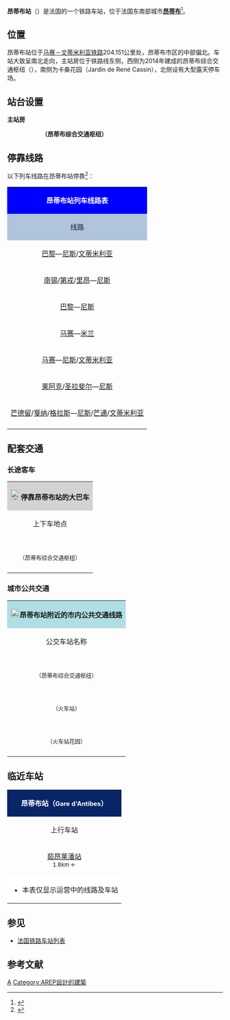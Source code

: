 {{Infobox station
|symbol_right={{SNCF logo}}
|name=昂蒂布
|native_name=Gare d'Antibes
|native_name_lang=fr
|image=Gare d'Antibes.JPG
|caption=昂蒂布站主站房
|borough={{FRA}}[[滨海阿尔卑斯省|滨海阿尔卑斯省]][[昂蒂布|昂蒂布]]
|address=Place Pierre-Semard,<br>06600 ANTIBES
|coordinates={{coord|43|35|09|N|7|07|11|E|display=inline,title|scale:10000}}
|code=757674
|elevation=10
|architect=
|owned= {{SNCF logo}}
|structure=地面单侧式车站
|opened=1863年4月10日
|closed=
|status=使用中
|operator= {{SNCF logo}}
|lines=[[马赛－文蒂米利亚铁路|马赛－文蒂米利亚铁路]]
|platforms=2
|tracks=3
|type=客运车站
|services=[[TGV|TGV]]<br>[[Ouigo|Ouigo]]<br>[[Thello|Thello]]<br>[[法国大区列车|TER]]
|passengers=1,622,742人次
|pass_year=2016年<ref>{{Cite web|url=https://ressources.data.sncf.com/explore/dataset/frequentation-gares/table/?sort=voyageurs_2014&q=antibes|title=Fréquentation en gares|accessdate=2018-12-27|author=SNCF|date=|language=fr|publisher=SNCF Open Data|archive-date=2018-12-28|archive-url=https://web.archive.org/web/20181228035147/https://ressources.data.sncf.com/explore/dataset/frequentation-gares/table/?sort=voyageurs_2014&q=antibes|dead-url=no}}</ref>
|pass_rank=a级
|other_services_collapsible=yes
|other_services={{Infobox|child=yes
|label1={{link-fr|昂蒂布城市公共交通|Envibus|Envibus}}
|data1=<span style="color:#000000; background-color:#FFE700; padding-left:0.6em; padding-right:0.6em;">'''1'''</span> <span style="color:#FFFFFF; background-color:#EF3F30; padding-left:0.6em; padding-right:0.6em;">'''2'''</span> <span style="color:#FFFFFF; background-color:#00A550; padding-left:0.6em; padding-right:0.6em;">'''6'''</span> <span style="color:#FFFFFF; background-color:#F29A79; padding-left:0.6em; padding-right:0.6em;">'''7'''</span> <span style="color:#FFFFFF; background-color:#955C23; padding-left:0.6em; padding-right:0.6em;">'''8'''</span> <span style="color:#FFFFFF; background-color:#006774; padding-left:0.6em; padding-right:0.6em;">'''9'''</span> <span style="color:#FFFFFF; background-color:#97BF0D; padding-left:0.4em; padding-right:0.4em;">'''10'''</span> <span style="color:#FFFFFF; background-color:#41281B; padding-left:0.4em; padding-right:0.4em;">'''12'''</span> <span style="color:#FFFFFF; background-color:#931D52; padding-left:0.4em; padding-right:0.4em;">'''14'''</span> <span style="color:#FFFFFF; background-color:#A40E18; padding-left:0.4em; padding-right:0.4em;">'''16'''</span> <span style="color:#FFFFFF; background-color:#0081C7; padding-left:0.4em; padding-right:0.4em;">'''23'''</span> <span style="color:#FFFFFF; background-color:#84D0F0; padding-left:0.4em; padding-right:0.4em;">'''30'''</span> <span style="color:#FFFFFF; background-color:#84D0F0; padding-left:0.4em; padding-right:0.4em;">'''31'''</span> <span style="color:#FFFFFF; background-color:#E2007A; padding-left:0.2em; padding-right:0.2em;">'''100'''</span>
|label2={{link-fr|滨海阿尔卑斯省城际客运|Lignes d'Azur|Lignes d'Azur}}
|data2=<span style="color:#FFFFFF; background-color:#867F7C; padding-left:0.2em; padding-right:0.2em;">'''200'''</span> <span style="color:#FFFFFF; background-color:#EE1D23; padding-left:0.2em; padding-right:0.2em;">'''250'''</span>
|label3=
|data3=
|label4=
|data4=
|label5=
|data5=
|label6=
|data6=
|label7=
|data7=
|label8=
|data8=
|label9=
|data9=
|label10=
|data10=
|label11=
|data11=
}}
}}
'''昂蒂布站'''（{{lang-fr|Gare d'Antibes}}）是法国的一个铁路车站，位于法国东南部城市'''[[昂蒂布|昂蒂布]]'''<ref>{{Cite web|url=http://www.ter.sncf.com/paca/gares/87757674/Antibes/pratique|title=Gare Antibes|accessdate=2016-08-21|author=TER PACA|date=|language=法语|publisher=SNCF|archive-date=2016-08-22|archive-url=https://web.archive.org/web/20160822023620/http://www.ter.sncf.com/paca/gares/87757674/Antibes/pratique|dead-url=no}}</ref>。

==位置==

昂蒂布站位于[[马赛－文蒂米利亚铁路|马赛－文蒂米利亚铁路]]204.151公里处，昂蒂布市区的中部偏北。车站大致呈南北走向，主站房位于铁路线东侧，西侧为2014年建成的昂蒂布综合交通枢纽（{{lang-fr|Pôle Échanges Antibes}}），南侧为卡桑花园（Jardin de René Cassin），北侧设有大型露天停车场。

==站台设置==
{{RailStStart|东}}
'''主站房'''
{{RailStPlatform|侧d||1T||}}
{{RailStLine|A||}}
{{RailStLine|1||}}
{{RailStPlatform|岛| |||}}
{{RailStLine|2|| ||| ||}}
{{RailStEnd|西}}
::::::::'''（昂蒂布综合交通枢纽）'''

== 停靠线路 ==

{{动态列表|最后更新时间：2016年8月21日。本章节内容仅供参考，不排除因施工或罢工而引发的临时性变更。欢迎修正和补充}}

以下列车线路在昂蒂布站停靠<ref>{{Cite web|url=http://www.sncf.com/fr/gare/horaires/antibes|title=Antibes|accessdate=2016-08-21|author=SNCF|date=|language=法语|publisher=SNCF|deadurl=yes|archiveurl=https://web.archive.org/web/20160812210236/http://www.sncf.com/fr/gare/horaires/antibes|archivedate=2016年8月12日|df=}}</ref>：

{| class="wikitable mw-collapsible" 
|colspan="5" style="background:#0000FF" align="center" |{{SNCF logo}} <span style="color:#FFFFFF">'''昂蒂布站列车线路表'''</span>
|-
!style="background:#B0C4DE"| 线路
!style="background:#B0C4DE"|车种
!style="background:#B0C4DE"|上一站
!style="background:#B0C4DE"|下一站
!style="background:#B0C4DE"|大致运行频率{{noteTag|name=noteA}}
|-
|[[巴黎-里昂火车站|巴黎]]—[[尼斯城站|尼斯]]/[[文蒂米利亚站|文蒂米利亚]]
|rowspan="2" align="center" |'''[[TGV|TGV]]'''
|[[戛纳站|戛纳]]
|[[尼斯城站|尼斯]]
|每天5趟左右
|-
|[[南锡城站|南锡]]/[[第戎城站|第戎]]/[[里昂帕尔迪厄站|里昂]]—[[尼斯城站|尼斯]]
|[[戛纳站|戛纳]]
|[[尼斯城站|尼斯]]
|每天3趟左右
|-
|[[巴黎-里昂火车站|巴黎]]—[[尼斯城站|尼斯]]
|rowspan="1" align="center" |'''[[Ouigo|Ouigo]]'''
|[[戛纳站|戛纳]]
|[[尼斯城站|尼斯]]
|每天1趟
|-
|[[马赛圣夏勒站|马赛]]—[[米兰中央车站|米兰]]
|align="center"|'''[[Thello|Thello]]'''
|[[戛纳站|戛纳]]
|[[尼斯城站|尼斯]]
|每天1趟
|-
|[[马赛圣夏勒站|马赛]]—[[尼斯城站|尼斯]]/[[文蒂米利亚站|文蒂米利亚]]
| rowspan="3" align="center" |'''[[法国大区列车|TER]]'''
|[[戛纳站|戛纳]]
|[[尼斯城站|尼斯]]
|每天8趟左右
|-
|[[莱阿克-德拉吉尼昂站|莱阿克]]/[[圣拉斐尔-瓦勒斯屈尔站|圣拉斐尔]]—[[尼斯城站|尼斯]]
|[[茹昂莱潘站|茹昂莱潘]]
|[[滨海卡涅站|滨海卡涅]]
|每天10趟左右
|-
|[[芒德留站|芒德留]]/[[戛纳博卡站|戛纳]]/[[格拉斯站|格拉斯]]—[[尼斯城站|尼斯]]/[[芒通站|芒通]]/[[文蒂米利亚站|文蒂米利亚]]
|[[茹昂莱潘站|茹昂莱潘]]
|[[比奥站|比奥]]/[[滨海卡涅站|滨海卡涅]]
|每天25趟左右
|-
|colspan="5" style="background:#FFFFFF"|{{noteFoot|1=
{{noteTag|name=noteA|1=在本栏中，往返1次为"1趟"；除特别标明外，其数据仅工作日有效，周末及节假日列车数量可能会减少}}
}}
|}

==配套交通==
===长途客车===

{| class="wikitable mw-collapsible" 
|colspan="3" align="center" style="background:#D3D3D3" |[[File:BSicon_BUS.svg|24x24px]]'''停靠昂蒂布站的大巴车'''
|-
!align="center" |上下车地点
!align="center" |运营单位
!align="center" |主要目的地{{noteTag|name=noteA}}
|-
|rowspan="2" align="center"|'''{{lang|fr|Pôle Échanges Antibes}}'''<br><span style="font-size:small">（昂蒂布综合交通枢纽）</span>
|align="center" |{{link-fr|尼斯城市公共交通|Lignes d'Azur}}<br><span style="background:#FFFFFF"><span style="color:#E69C37">'''L'''</span></span><span style="background:#FFFFFF"><span style="color:#f0bd41">'''I'''</span></span><span style="background:#FFFFFF"><span style="color:#E69C37">'''GNE<br>D'''<span style="background:#FFFFFF"><font color=#f0bd41>'''<nowiki>'</nowiki>'''</span></span><span style="background:#FFFFFF"><span style="color:#E69C37">'''AZUR'''</span></span>
|
<span style="color:#FFFFFF; background-color:#867F7C; padding-left:0.2em; padding-right:0.2em;">'''200'''</span> [[戛纳|戛纳]]{{.w}}[[勒卡内|勒卡内]]{{.w}}[[卢贝新城|卢贝新城]]{{.w}}[[尼斯蓝色海岸机场|尼斯机场]]<br>
<span style="color:#FFFFFF; background-color:#EE1D23; padding-left:0.2em; padding-right:0.2em;">'''250'''</span> [[瓦洛里_(滨海阿尔卑斯省)|瓦洛里]]{{.w}}[[比奥|比奥]]{{.w}}[[尼斯蓝色海岸机场|尼斯机场]]{{.w}}[[尼斯|尼斯]]
|-
|align="center" |[[SNCF|SNCF]]
|''当铁路线施工或罢工时，SNCF可能会提供途径该线路沿途站点的大巴车''{{noteTag|name=noteB}}
|-
|colspan="3" style="background:#FFFFFF"|{{noteFoot|1=
{{noteTag|name=noteA|1=本栏不包括可以联程中转前往的目的地}}
{{noteTag|name=noteB|1=其车票可与SNCF的同线路车票通用}}
}}
|}

===城市公共交通===

{| class="wikitable mw-collapsible" 
|colspan="3" align="center" style="background:#AFDFE4"|[[File:Bus-logo.svg|21x21px]]'''昂蒂布站附近的市内公共交通线路'''
|-
!align="center" |公交车站名称
!align="center" |位置
!align="center" |停靠线路{{noteTag|name=noteA}}<ref>{{Cite web|url=http://www.envibus.fr/uploads/tx_dklikliensfichiers/Plan_general_web_03.pdf|title=Plan du réseau de transport public de l'agglomération de Sophia Antipolis|accessdate=2016-08-21|author=Envibus（昂蒂布城市公共交通公司）|date=2016-04-05|language=法语|publisher=|archive-url=https://web.archive.org/web/20161213040805/http://www.envibus.fr/uploads/tx_dklikliensfichiers/Plan_general_web_03.pdf|archive-date=2016-12-13|dead-url=yes}}</ref>
|-
|align="center"|'''{{lang|fr|Pôle Échanges Antibes}}'''<br><span style="font-size:small">（昂蒂布综合交通枢纽）</span>
|align="center"|昂蒂布站<br>西侧
|
<span style="color:#000000; background-color:#FFE700; padding-left:0.6em; padding-right:0.6em;">'''1'''</span> {{lang|fr|Amphores}}<span style="font-size:small">（昂佛尔）</span> ↔ {{lang|fr|Foyer le Roc}}<span style="font-size:small">（富瓦耶勒罗克）</span> / {{lang|fr|Gare Routière Valbonne Sophia Antipolis}}<span style="font-size:small">（[[法国索菲亚科技园|索菲亚科技园]]汽车站）</span><br>
<span style="color:#FFFFFF; background-color:#EF3F30; padding-left:0.6em; padding-right:0.6em;">'''2'''</span> {{lang|fr|Pôle Échanges Antibes}}<span style="font-size:small">（昂蒂布综合交通枢纽）</span> ↔ {{lang|fr|Eden Roc}}<span style="font-size:small">（埃登岩）</span><br>
<span style="color:#FFFFFF; background-color:#00A550; padding-left:0.6em; padding-right:0.6em;">'''6'''</span> {{lang|fr|Palais de Congrès}}<span style="font-size:small">（议会中心）</span> ↔ {{lang|fr|Apollinaire Desnos}}<span style="font-size:small">（阿波利奈尔·代诺）</span><br>
<span style="color:#FFFFFF; background-color:#F29A79; padding-left:0.6em; padding-right:0.6em;">'''7'''</span> {{lang|fr|Gare routière Antibes}}<span style="font-size:small">（昂蒂布汽车站）</span> ↔ {{lang|fr|Foyer le Roc}}<span style="font-size:small">（富瓦耶勒罗克）</span><br>
<span style="color:#FFFFFF; background-color:#955C23; padding-left:0.6em; padding-right:0.6em;">'''8'''</span> {{lang|fr|Villa Crétien}}<span style="font-size:small">（天主城）</span> ↔ {{lang|fr|Centre Hôspitalier}}<span style="font-size:small">（中心医院）</span><br>
<span style="color:#FFFFFF; background-color:#97BF0D; padding-left:0.4em; padding-right:0.4em;">'''10'''</span> {{lang|fr|Gare routière Antibes}}<span style="font-size:small">（昂蒂布汽车站）</span> ↔ {{lang|fr|Gare Routière Valbonne Sophia Antipolis}}<span style="font-size:small">（[[法国索菲亚科技园|索菲亚科技园]]汽车站）</span><br>
<span style="color:#FFFFFF; background-color:#41281B; padding-left:0.4em; padding-right:0.4em;">'''12'''</span> {{lang|fr|Pôle Échanges Antibes}}<span style="font-size:small">（昂蒂布综合交通枢纽）</span> ↔ {{lang|fr|Gare Routière Valbonne Sophia Antipolis}}<span style="font-size:small">（[[法国索菲亚科技园|索菲亚科技园]]汽车站）</span><br>
<span style="color:#FFFFFF; background-color:#A40E18; padding-left:0.4em; padding-right:0.4em;">'''16'''</span> {{lang|fr|Gare routière Antibes}}<span style="font-size:small">（昂蒂布汽车站）</span> ↔ {{lang|fr|Fontonne}}<span style="font-size:small">（丰通讷）</span><br>
<span style="color:#FFFFFF; background-color:#0081C7; padding-left:0.4em; padding-right:0.4em;">'''23'''</span> {{lang|fr|Pôle Échanges Antibes}}<span style="font-size:small">（昂蒂布综合交通枢纽）</span> ↔ {{lang|fr|Rond-Point des Arnoux}}<span style="font-size:small">（阿尔努转盘）</span><br>
<span style="color:#FFFFFF; background-color:#84D0F0; padding-left:0.4em; padding-right:0.4em;">'''30'''</span> {{lang|fr|Pôle Échanges Antibes}}<span style="font-size:small">（昂蒂布综合交通枢纽）</span> （顺时针单环线）<br>
<span style="color:#FFFFFF; background-color:#84D0F0; padding-left:0.4em; padding-right:0.4em;">'''31'''</span> {{lang|fr|Pôle Échanges Antibes}}<span style="font-size:small">（昂蒂布综合交通枢纽）</span> （逆时针单环线）<br>
<span style="color:#FFFFFF; background-color:#E2007A; padding-left:0.2em; padding-right:0.2em;">'''100'''</span> {{lang|fr|Pôle Échanges Antibes}}<span style="font-size:small">（昂蒂布综合交通枢纽）</span> ↔ {{lang|fr|Gare Routière Valbonne Sophia Antipolis}}<span style="font-size:small">（[[法国索菲亚科技园|索菲亚科技园]]汽车站）</span><br>
|-
|align="center"|'''{{lang|fr|Gare SNCF}}'''<br><span style="font-size:small">（火车站）</span>
|align="center"|昂蒂布站<br>东侧
|
<span style="color:#FFFFFF; background-color:#931D52; padding-left:0.4em; padding-right:0.4em;">'''14'''</span> {{lang|fr|Gare routière Antibes}}<span style="font-size:small">（昂蒂布汽车站）</span> （双循环线路）<br>
|-
|align="center"|'''{{lang|fr|Jardin de la Gare}}'''<br><span style="font-size:small">（火车站花园）</span>
|align="center"|昂蒂布站<br>南侧
|
<span style="color:#FFFFFF; background-color:#006774; padding-left:0.6em; padding-right:0.6em;">'''9'''</span> {{lang|fr|Dugommier}}<span style="font-size:small">（迪格米耶）</span> ↔ {{lang|fr|Foyer le Roc}}<span style="font-size:small">（富瓦耶勒罗克）</span> / {{lang|fr|Gare Routière Valbonne Sophia Antipolis}}<span style="font-size:small">（[[法国索菲亚科技园|索菲亚科技园]]汽车站）</span><br>
|-
|colspan="3" style="background:#FFFFFF"|{{noteFoot|1=
{{noteTag|name=noteA|1=中文名称非官方正式翻译，仅供参考。昂蒂布市区内的部分公交线路在周日及节假日停运}}
}}
|}

==临近车站==

{|class="wikitable mw-collapsible" style="margin: 0 auto; width:42em;"
|colspan="3" style="background:#082567" align="center"|<span style="color:#FFFFFF">'''昂蒂布站（<span style="font-size:11pt;">Gare d'Antibes</span>）'''</span>
|-
!上行车站
!线路
!下行车站
|-
|align="center" |[[茹昂莱潘站|茹昂莱潘站]]<br><span style="font-size:small">1.8km ←</span>
|align="center" |'''[[马赛－文蒂米利亚铁路|马赛－文蒂米利亚铁路]]'''
|align="center" |[[比奥站|比奥站]]<br><span style="font-size:small">→ 2.9km</span>
|-
|colspan="3" style="background:#FFFFFF"|
*本表仅显示运营中的线路及车站
|}

==参见==

* [[法国铁路车站列表|法国铁路车站列表]]

== 参考文献 ==
{{Reflist}}

{{法国主要火车站列表}}

[[Category:滨海阿尔卑斯省铁路车站|A]]
[[Category:AREP設計的建築|Category:AREP設計的建築]]